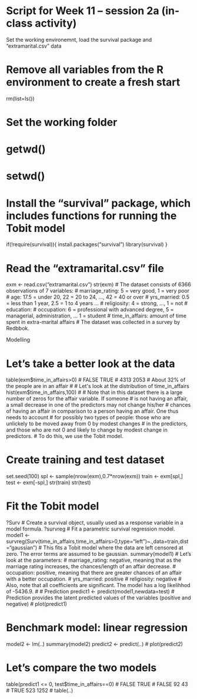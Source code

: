 
# Script for Week 11 -- session 2a (in-class activity)


######## Set the working environemnt, load the survival package and "extramarital.csv" data

# Remove all variables from the R environment to create a fresh start
rm(list=ls())

# Set the working folder
# getwd()
# setwd()

# Install the "survival" package, which includes functions for running the Tobit model
if(!require(survival)){
  install.packages("survival")
  library(survival)
}

# Read the "extramarital.csv" file
exm <- read.csv("extramarital.csv")
str(exm)
# The dataset consists of 6366 observations of 7 variables:
# marriage_rating: 5 = very good, 1 = very poor
# age: 17.5 = under 20, 22 = 20 to 24, ..., 42 = 40 or over 
# yrs_married: 0.5 = less than 1 year, 2.5 = 1 to 4 years ...
# religiosity: 4 = strong, ..., 1 = not
# education: 
# occupation: 6 = professional with advanced degree, 5 = managerial, administration, ... 1 = student
# time_in_affairs: amount of time spent in extra-marital affairs
# The dataset was collected in a survey by Redbbok.


######## Modelling 

# Let's take a better look at the data
table(exm$time_in_affairs>0)
# FALSE  TRUE 
# 4313  2053 
# About 32% of the people are in an affair 
#
# Let's look at the distribution of time_in_affairs
hist(exm$time_in_affairs,100)
#
# Note that in this dataset there is a large number of zeros for the affair variable. If someone
# is not having an affair, a small decrease in one of the predictors may not change his/her
# chances of having an affair in comparison to a person having an affair. One thus needs to account
# for possibly two types of people: those who are unlickely to be moved away from 0 by modest changes
# in the predictors, and those who are not 0 and likely to change by modest change in predictors.
# To do this, we use the Tobit model.

# Create training and test dataset
set.seed(100)
spl <- sample(nrow(exm),0.7*nrow(exm))
train <- exm[spl,]
test <- exm[-spl,]
str(train)
str(test)

# Fit the Tobit model
?Surv     # Create a survival object, usually used as a response variable in a model formula.
?survreg  # Fit a parametric survival regression model.
model1 <- survreg(Surv(time_in_affairs,time_in_affairs>0,type="left")~.,data=train,dist="gaussian")
# This fits a Tobit model where the data are left censored at zero. The error terms are assumed to be gaussian.
summary(model1)
# Let's look at the parameters:
# marriage_rating: negative, meaning that as the marriage rating increases, the chances/length of an affair decrease.
# occupation: positive, meaning that there are greater chances of an affair with a better occupation.
# yrs_married: positive
# religiosity: negative
# Also, note that all coefficients are significant. The model has a log likelihhod of -5436.9.
#
# Prediction
predict1 <- predict(model1,newdata=test) # Prediction provides the latent predicted values of the variables (positive and negative)
# plot(predict1)

# Benchmark model: linear regression
model2 <- lm(..)
summary(model2)
predict2 <- predict(..)
# plot(predict2)

# Let's compare the two models
table(predict1 <= 0, test$time_in_affairs==0)
#       FALSE TRUE
# FALSE    92   43
# TRUE    523 1252
#
table(..)






